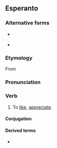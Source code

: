 {{also|sati|Sati|sáti}}
==Esperanto==
===Alternative forms===
* {{l|eo|shati}} {{qualifier|H-system spelling}}
* {{l|eo|sxati}} {{qualifier|X-system spelling}}

===Etymology===
From {{etyl|de|eo}} {{m|de|schätzen}}

===Pronunciation===
{{eo-pron}}

===Verb===
{{eo-head}}

# To [[like]], [[appreciate]].

====Conjugation====
{{eo-conj}}

====Derived terms====
* {{l|eo|ŝategi}}

{{eo BRO|5}}